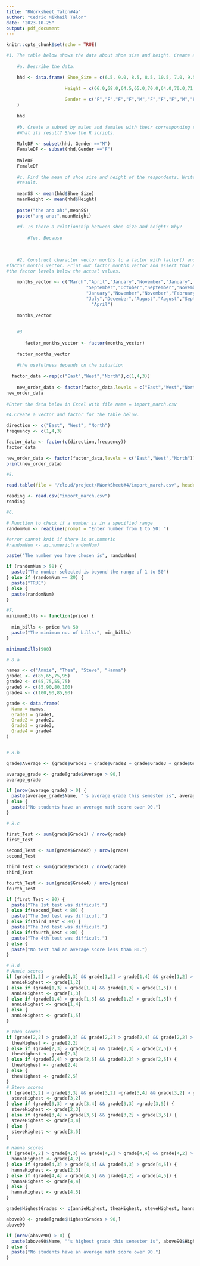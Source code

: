 ```yaml
---
title: "RWorksheet_Talon#4a"
author: "Cedric Mikhail Talon"
date: "2023-10-25"
output: pdf_document
---
```


```r
knitr::opts_chunk$set(echo = TRUE)
```

```r


#1. The table below shows the data about shoe size and height. Create a data frame.
  
    #a. Describe the data.

    hhd <- data.frame( Shoe_Size = c(6.5, 9.0, 8.5, 8.5, 10.5, 7.0, 9.5, 9.0, 13.0, 7.5, 10.5, 8.5, 12.0, 10.5, 13.0, 11.5, 8.5, 5.0, 10.0, 6.5 , 7.5, 8.5, 10.5, 8.5, 10.5, 11.0, 9.0, 13.0),
                    
                      Height = c(66.0,68.0,64.5,65.0,70.0,64.0,70.0,71.0,72.0,64.0,74.5,67.0,71.0,71.0, 77.0, 72.0, 59.0, 62.0, 72.0, 66.0, 64.0, 67.0, 73.0, 69.0, 72.0, 70.0, 69.0, 70.0),
                   
                      Gender = c("F","F","F","F","M","F","F","F","M","F","M","F","M","M","M","M","F","F","M","F","F","M","M","F","M","M","M","M")
    )
                    
    hhd
    
    #b. Create a subset by males and females with their corresponding shoe size and height.
    #What its result? Show the R scripts.
    
    MaleDF <- subset(hhd, Gender =="M")
    FemaleDF <- subset(hhd,Gender =="F")
    
    MaleDF
    FemaleDF
    
    #c. Find the mean of shoe size and height of the respondents. Write the R scripts and its
    #result.
    
    meanSS <- mean(hhd$Shoe_Size)
    meanHeight <- mean(hhd$Height)
    
    paste("the ano ah:",meanSS)
    paste("ang ano:",meanHeight)
 
    #d. Is there a relationship between shoe size and height? Why?
        
        #Yes, Because
    
    

    #2. Construct character vector months to a factor with factor() and assign the result to
#factor_months_vector. Print out factor_months_vector and assert that R prints out
#the factor levels below the actual values.
    
    months_vector <- c("March","April","January","November","January",
                              "September","October","September","November","August",
                              "January","November","November","February","May","August",
                              "July","December","August","August","September","November","February",
                                "April")
    
    months_vector
    
    
    #3
 
       factor_months_vector <- factor(months_vector)
    
    factor_months_vector
    
    #the usefulness depends on the situation
   
  factor_data <-rep(c("East","West","North"),c(1,4,3))
     
    new_order_data <- factor(factor_data,levels = c("East","West","North"))
new_order_data
    
#Enter the data below in Excel with file name = import_march.csv

#4.Create a vector and factor for the table below.

direction <- c("East", "West", "North")
frequency <- c(1,4,3)

factor_data <- factor(c(direction,frequency))
factor_data

new_order_data <- factor(factor_data,levels = c("East","West","North"))
print(new_order_data)

#5. 

read.table(file = "/cloud/project/RWorkSheet#4/import_march.csv", header = TRUE, sep = ",")

reading <- read.csv("import_march.csv")
reading

#6.

# Function to check if a number is in a specified range
randomNum <- readline(prompt = "Enter number from 1 to 50: ")

#error cannot knit if there is as.numeric
#randomNum <- as.numeric(randomNum)

paste("The number you have chosen is", randomNum)

if (randomNum > 50) {
  paste("The number selected is beyond the range of 1 to 50")
} else if (randomNum == 20) {
  paste("TRUE")
} else {
  paste(randomNum)
}

#7. 
minimumBills <- function(price) {
 
  min_bills <- price %/% 50
  paste("The minimum no. of bills:", min_bills)
}

minimumBills(900)

# 8.a

names <- c("Annie", "Thea", "Steve", "Hanna")
grade1 <- c(85,65,75,95)
grade2 <- c(65,75,55,75)
grade3 <- c(85,90,80,100)
grade4 <- c(100,90,85,90)

grade <- data.frame(
  Name = names,
  Grade1 = grade1,
  Grade2 = grade2,
  Grade3 = grade3,
  Grade4 = grade4
)


# 8.b

grade$Average <- (grade$Grade1 + grade$Grade2 + grade$Grade3 + grade$Grade4) / 4

average_grade <- grade[grade$Average > 90,]
average_grade

if (nrow(average_grade) > 0) {
  paste(average_grade$Name, "'s average grade this semester is", average_grade$Average)
} else {
  paste("No students have an average math score over 90.")
}

# 8.c

first_Test <- sum(grade$Grade1) / nrow(grade)
first_Test

second_Test <- sum(grade$Grade2) / nrow(grade)
second_Test

third_Test <- sum(grade$Grade3) / nrow(grade)
third_Test

fourth_Test <- sum(grade$Grade4) / nrow(grade)
fourth_Test

if (first_Test < 80) {
  paste("The 1st test was difficult.")
} else if(second_Test < 80) {
  paste("The 2nd test was difficult.")
} else if(third_Test < 80) {
  paste("The 3rd test was difficult.")
} else if(fourth_Test < 80) {
  paste("The 4th test was difficult.")
} else {
  paste("No test had an average score less than 80.")
}

# 8.d
# Annie scores
if (grade[1,2] > grade[1,3] && grade[1,2] > grade[1,4] && grade[1,2] > grade[1,5]) {
  annieHighest <- grade[1,2]
} else if (grade[1,3] > grade[1,4] && grade[1,3] > grade[1,5]) {
  annieHighest <- grade[1,3]
} else if (grade[1,4] > grade[1,5] && grade[1,2] > grade[1,5]) {
  annieHighest <- grade[1,4]
} else {
  annieHighest <- grade[1,5]
}

# Thea scores
if (grade[2,2] > grade[2,3] && grade[2,2] > grade[2,4] && grade[2,2] > grade[2,5]) {
  theaHighest <- grade[2,2]
} else if (grade[2,3] > grade[2,4] && grade[2,3] > grade[2,5]) {
  theaHighest <- grade[2,3]
} else if (grade[2,4] > grade[2,5] && grade[2,2] > grade[2,5]) {
  theaHighest <- grade[2,4]
} else {
  theaHighest <- grade[2,5]
}
# Steve scores
if (grade[3,2] > grade[3,3] && grade[3,2] >grade[3,4] && grade[3,2] > grade[3,5]) {
  steveHighest <- grade[3,2]
} else if (grade[3,3] > grade[3,4] && grade[3,3] >grade[3,5]) {
  steveHighest <- grade[2,3]
} else if (grade[3,4] > grade[3,5] && grade[3,2] > grade[3,5]) {
  steveHighest <- grade[3,4]
} else {
  steveHighest <- grade[3,5]
}

# Hanna scores
if (grade[4,2] > grade[4,3] && grade[4,2] > grade[4,4] && grade[4,2] > grade[4,5]) {
  hannaHighest <- grade[4,2]
} else if (grade[4,3] > grade[4,4] && grade[4,3] > grade[4,5]) {
  hannaHighest <- grade[2,3]
} else if (grade[4,4] > grade[4,5] && grade[4,2] > grade[4,5]) {
  hannaHighest <- grade[4,4]
} else {
  hannaHighest <- grade[4,5]
}

grade$HighestGrades <- c(annieHighest, theaHighest, steveHighest, hannaHighest)

above90 <- grade[grade$HighestGrades > 90,]
above90

if (nrow(above90) > 0) {
  paste(above90$Name, "'s highest grade this semester is", above90$HighestGrade)
} else {
  paste("No students have an average math score over 90.")
}
    
  

```